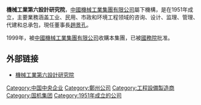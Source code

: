 '''機械工業第六設計研究院'''，[[中國機械工業集團有限公司|中國機械工業集團有限公司]]屬下機構，是在1951年成立，主要業務涵盖工业、民用、市政和环境工程领域的咨询、设计、监理、管理、代建和总承包，現任董事長[[趙景孔|趙景孔]]。

1999年，被[[中國機械工業集團有限公司|中國機械工業集團有限公司]]收購本集團，已被[[中华人民共和国国务院|國務院]]批准。

== 外部链接 ==
* [http://www.sippr.cn 機械工業第六設計研究院] {{Wayback|url=http://www.sippr.cn/ |date=20210224162010 }}

[[Category:中国中央企业|Category:中国中央企业]]
[[Category:鄭州公司|Category:鄭州公司]]
[[Category:工程設備製造商|Category:工程設備製造商]]
[[Category:国机集团|Category:国机集团]]
[[Category:1951年成立的公司|Category:1951年成立的公司]]